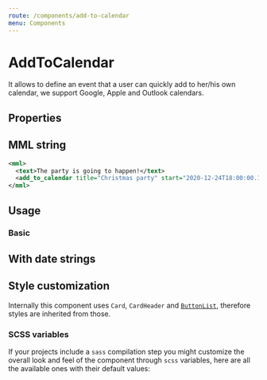 ```yaml
---
route: /components/add-to-calendar
menu: Components
---
```



# AddToCalendar

It allows to define an event that a user can quickly add to her/his own calendar, we support Google, Apple and Outlook calendars.

## Properties

<Props of={AddToCalendar} />

## MML string

```xml
<mml>
  <text>The party is going to happen!</text>
  <add_to_calendar title="Christmas party" start="2020-12-24T18:00:00.148Z" end="2020-12-26T15:00:00.148Z" description="The gift is your presence" location="Boulder, CO" />
</mml>
```

## Usage


### Basic

<Playground>
  <Text text="Your massage appointment has been confirmed!" />
  <AddToCalendar
    title="Massage with Julia"
    start={new Date(2021, 1, 1, 10, 0, 0, 0)}
    end={new Date(2021, 1, 1, 11, 0, 0, 0)}
    location="Boulder, CO"
    description="Please arrive 15 minutes early"
  />
</Playground>

## With date strings

<Playground>
  <Text text="Your massage appointment has been confirmed!" />
  <AddToCalendar
    title="Massage with Julia"
    start="01/02/2021 10:00:00"
    end="01/02/2021 11:00:00"
    location="Boulder, CO"
    description="Please arrive 15 minutes early"
  />
</Playground>

## Style customization

Internally this component uses `Card`, `CardHeader` and [`ButtonList`](/components/button-list), therefore styles are inherited from those.

### SCSS variables

If your projects include a `sass` compilation step you might customize the overall look and feel of the component through `scss` variables, here are all the available ones with their default values:

```scss
```